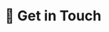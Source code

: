 
# 📩 Get in Touch

<Title
  pre={['✨ Extras']}
  title={'📩 Get in Touch'}
  version={VERSION}
/>

Connect with our community and get involved in discussions, updates, and support.

<a
  href={APP_GITHUB_DISCUSSIONS}
  target="_blank"
>
  Post on <GithubIcon /> GitHub Discussions
</a>

<a
  href={APP_DISCORD_INVITE}
  target="_blank"
>
  Join us on <DiscordIcon /> Discord
</a>

[Read contribution guidelines](/contributing)

Feel free to ask questions, share your experiences, or contribute your insights and suggestions.
